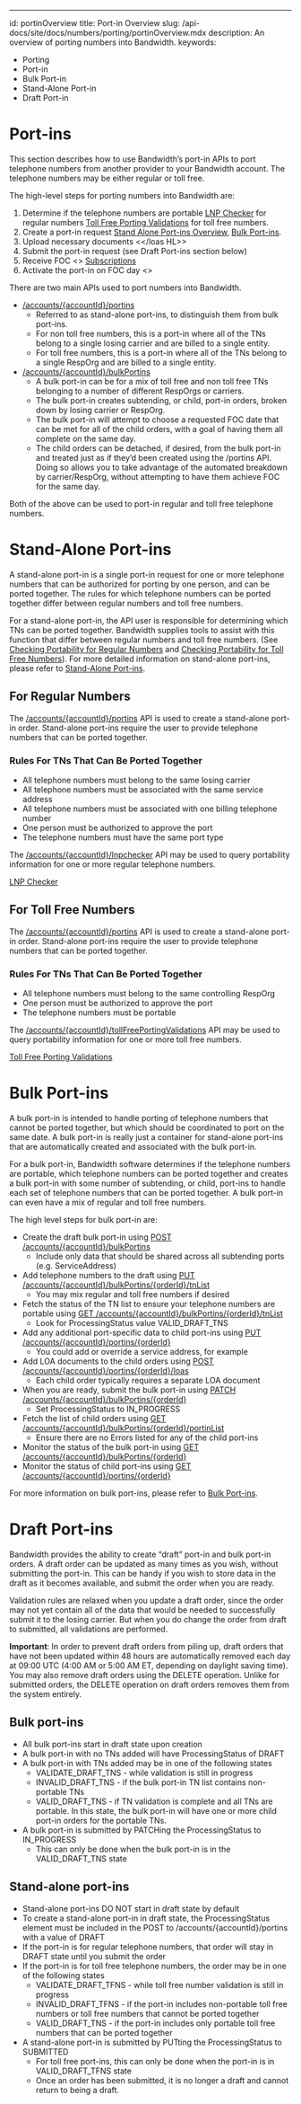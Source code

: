 ---
id: portinOverview
title: Port-in Overview
slug: /api-docs/site/docs/numbers/porting/portinOverview.mdx
description: An overview of porting numbers into Bandwidth.
keywords:
  - Porting
  - Port-in
  - Bulk Port-in
  - Stand-Alone Port-in
  - Draft Port-in

# Port-ins

This section describes how to use Bandwidth’s port-in APIs to port telephone numbers from another provider to your Bandwidth account.  The telephone numbers may be either regular or toll free.

The high-level steps for porting numbers into Bandwidth are:

1. Determine if the telephone numbers are portable [LNP Checker](/docs/numbers/guides/porting/lnpChecker.mdx) for regular numbers [Toll Free Porting Validations](/docs/numbers/guides/porting/tollFreePortingValidations.mdx) for toll free numbers.
2. Create a port-in request [Stand Alone Port-ins Overview](/docs/numbers/guides/porting/standAlonePortinsOverview.mdx), [Bulk Port-ins](/docs/numbers/guides/porting/bulkPortins.mdx).
3. Upload necessary documents &lt;</loas HL>>
4. Submit the port-in request (see Draft Port-ins section below)
5. Receive FOC &lt;<Stand Alone Port-ins: Fetching Port-in Status HL>> [Subscriptions](/apis/numbers/#operation/CreateSubscriptions)
6. Activate the port-in on FOC day &lt;<Stand Alone Port-ins: Port-in Activation HL>>

There are two main APIs used to port numbers into Bandwidth.

* [/accounts/{accountId}/portins](/apis/numbers/#operation/CreatePortin)
    * Referred to as stand-alone port-ins, to distinguish them from bulk port-ins.
    * For non toll free numbers, this is a port-in where all of the TNs belong to a single losing carrier and are billed to a single entity.
    * For toll free numbers, this is a port-in where all of the TNs belong to a single RespOrg and are billed to a single entity.
* [/accounts/{accountId}/bulkPortins](/apis/numbers/#operation/CreateBulkPortin)
    * A bulk port-in can be for a mix of toll free and non toll free TNs belonging to a number of different RespOrgs or carriers.
    * The bulk port-in creates subtending, or child, port-in orders, broken down by losing carrier or RespOrg.
    * The bulk port-in will attempt to choose a requested FOC date that can be met for all of the child orders, with a goal of having them all complete on the same day.
    * The child orders can be detached, if desired, from the bulk port-in and treated just as if they’d been created using the /portins API.  Doing so allows you to take advantage of the automated breakdown by carrier/RespOrg, without attempting to have them achieve FOC for the same day.

Both of the above can be used to port-in regular and toll free telephone numbers.


# Stand-Alone Port-ins

A stand-alone port-in is a single port-in request for one or more telephone numbers that can be authorized for porting by one person, and can be ported together.  The rules for which telephone numbers can be ported together differ between regular numbers and toll free numbers.

For a stand-alone port-in, the API user is responsible for determining which TNs can be ported together.  Bandwidth supplies tools to assist with this function that differ between regular numbers and toll free numbers.  (See [Checking Portability for Regular Numbers](/apis/numbers/#operation/CreateSubscriptions) and [Checking Portability for Toll Free Numbers](/docs/numbers/guides/porting/tollFreePortingValidations.mdx)).  For more detailed information on stand-alone port-ins, please refer to [Stand-Alone Port-ins](/docs/numbers/guides/porting/standAlonePortinsOverview.mdx).


## For Regular Numbers

The [/accounts/{accountId}/portins](/apis/numbers/#operation/CreatePortin) API is used to create a stand-alone port-in order.  Stand-alone port-ins require the user to provide telephone numbers that can be ported together.


### Rules For TNs That Can Be Ported Together


* All telephone numbers must belong to the same losing carrier
* All telephone numbers must be associated with the same service address
* All telephone numbers must be associated with one billing telephone number
* One person must be authorized to approve the port
* The telephone numbers must have the same port type

The [/accounts/{accountId}/lnpchecker](/apis/numbers/#operation/RequestPortabilityInfo) API may be used to query portability information for one or more regular telephone numbers.

[LNP Checker](/docs/numbers/guides/porting/lnpChecker.mdx)


## For Toll Free Numbers

The [/accounts/{accountId}/portins](/apis/numbers/#operation/CreatePortin) API is used to create a stand-alone port-in order.  Stand-alone port-ins require the user to provide telephone numbers that can be ported together.


### Rules For TNs That Can Be Ported Together



* All telephone numbers must belong to the same controlling RespOrg
* One person must be authorized to approve the port
* The telephone numbers must be portable

The [/accounts/{accountId}/tollFreePortingValidations](/apis/numbers/#operation/CreateTollFreePortingValidation) API may be used to query portability information for one or more toll free numbers.

[Toll Free Porting Validations](/docs/numbers/guides/porting/tollFreePortingValidations.mdx)


# Bulk Port-ins

A bulk port-in is intended to handle porting of telephone numbers that cannot be ported together, but which should be coordinated to port on the same date.  A bulk port-in is really just a container for stand-alone port-ins that are automatically created and associated with the bulk port-in.

For a bulk port-in, Bandwidth software determines if the telephone numbers are portable, which telephone numbers can be ported together and creates a bulk port-in with some number of subtending, or child, port-ins to handle each set of telephone numbers that can be ported together.  A bulk port-in can even have a mix of regular and toll free numbers.

The high level steps for bulk port-in are:



* Create the draft bulk port-in using [POST /accounts/{accountId}/bulkPortins](/apis/numbers/#operation/CreateBulkPortin)
    * Include only data that should be shared across all subtending ports (e.g. ServiceAddress)
* Add telephone numbers to the draft using [PUT /accounts/{accountId}/bulkPortins/{orderId}/tnList](/apis/numbers/#operation/UpdateBulkTnList)
    * You may mix regular and toll free numbers if desired
* Fetch the status of the TN list to ensure your telephone numbers are portable using [GET /accounts/{accountId}/bulkPortins/{orderId}/tnList](/apis/numbers/#operation/ListBulkTns)
    * Look for ProcessingStatus value VALID_DRAFT_TNS
* Add any additional port-specific data to child port-ins using [PUT /accounts/{accountId}/portins/{orderId}](/apis/numbers/#operation/PutBulkOrder)
    * You could add or override a service address, for example
* Add LOA documents to the child orders using [POST /accounts/{accountId}/portins/{orderId}/loas](/apis/numbers/#operation/UploadPortinLoaFile)
    * Each child order typically requires a separate LOA document
* When you are ready, submit the bulk port-in using [PATCH /accounts/{accountId}/bulkPortins/{orderId}](/apis/numbers/#operation/PatchBulkOrder)
    * Set ProcessingStatus to IN_PROGRESS
* Fetch the list of child orders using [GET /accounts/{accountId}/bulkPortins/{orderId}/portinList](/apis/numbers/#operation/ListBulkChildOrders)
    * Ensure there are no Errors listed for any of the child port-ins
* Monitor the status of the bulk port-in using [GET /accounts/{accountId}/bulkPortins/{orderId}](/apis/numbers/#operation/RetrieveBulkOrder)
* Monitor the status of child port-ins using [GET /accounts/{accountId}/portins/{orderId}](/apis/numbers/#operation/RetrievePortin)

For more information on bulk port-ins, please refer to [Bulk Port-ins](/docs/numbers/guides/porting/bulkPortins.mdx).


# Draft Port-ins

Bandwidth provides the ability to create “draft” port-in and bulk port-in orders.  A draft order can be updated as many times as you wish, without submitting the port-in.  This can be handy if you wish to store data in the draft as it becomes available, and submit the order when you are ready.

Validation rules are relaxed when you update a draft order, since the order may not yet contain all of the data that would be needed to successfully submit it to the losing carrier.  But when you do change the order from draft to submitted, all validations are performed.

**Important**:  In order to prevent draft orders from piling up, draft orders that have not been updated within 48 hours are automatically removed each day at 09:00 UTC (4:00 AM or 5:00 AM ET, depending on daylight saving time).  You may also remove draft orders using the DELETE operation.  Unlike for submitted orders, the DELETE operation on draft orders removes them from the system entirely.


## Bulk port-ins



* All bulk port-ins start in draft state upon creation
* A bulk port-in with no TNs added will have ProcessingStatus of DRAFT
* A bulk port-in with TNs added may be in one of the following states
    * VALIDATE_DRAFT_TNS - while validation is still in progress
    * INVALID_DRAFT_TNS - if the bulk port-in TN list contains non-portable TNs
    * VALID_DRAFT_TNS - if TN validation is complete and all TNs are portable.  In this state, the bulk port-in will have one or more child port-in orders for the portable TNs.
* A bulk port-in is submitted by PATCHing the ProcessingStatus to IN_PROGRESS
    * This can only be done when the bulk port-in is in the VALID_DRAFT_TNS state


## Stand-alone port-ins



* Stand-alone port-ins DO NOT start in draft state by default
* To create a stand-alone port-in in draft state, the ProcessingStatus element must be included in the POST to /accounts/{accountId}/portins with a value of DRAFT
* If the port-in is for regular telephone numbers, that order will stay in DRAFT state until you submit the order
* If the port-in is for toll free telephone numbers, the order may be in one of the following states
    * VALIDATE_DRAFT_TFNS - while toll free number validation is still in progress
    * INVALID_DRAFT_TFNS - if the port-in includes non-portable toll free numbers or toll free numbers that cannot be ported together
    * VALID_DRAFT_TNS - if the port-in includes only portable toll free numbers that can be ported together
* A stand-alone port-in is submitted by PUTting the ProcessingStatus to SUBMITTED
    * For toll free port-ins, this can only be done when the port-in is in VALID_DRAFT_TFNS state
    * Once an order has been submitted, it is no longer a draft and cannot return to being a draft.

